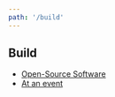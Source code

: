 ```yaml
---
path: '/build'
---
```

<section class="listing-page">

# Build

* [Open-Source Software](//github.com/open-sorcerers)
* [At an event](//meetup.com/open-sorcerers)

</section>
